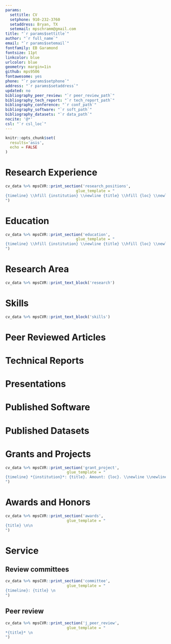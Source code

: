 ```yaml
---
params:
  settitle: CV
  setphone: 910-232-3760
  setaddress: Bryan, TX
  setemail: mpschramm@gmail.com
title: "`r params$settitle`"
author: "`r full_name`"
email: "`r params$setemail`"
fontfamily: EB Garamond
fontsize: 11pt
linkcolor: blue
urlcolor: blue
geometry: margin=1in
github: mps9506
fontawesome: yes
phone: "`r params$setphone`"
address: "`r params$setaddress`"
updated: no
bibliography_peer_review: "`r peer_review_path`"
bibliography_tech_report: "`r tech_report_path`"
bibliography_conference: "`r conf_path`"
bibliography_software: "`r soft_path`"
bibliography_datasets: "`r data_path`"
nocite: '@*'
csl: "`r csl_loc`"
---
```

```r
knitr::opts_chunk$set(
  results='asis', 
  echo = FALSE
)

```


# Research Experience

```r
cv_data %>% mpsCVR::print_section('research_positions',
                               glue_template = "
{timeline} \\hfill {institution} \\newline {title} \\hfill {loc} \\newline \\newline
")
```

# Education

```r
cv_data %>% mpsCVR::print_section('education',
                               glue_template = "
{timeline} \\hfill {institution} \\newline {title} \\hfill {loc} \\newline \\newline
")
```

# Research Area

```r
cv_data %>% mpsCVR::print_text_block('research')
```

# Skills

```r
cv_data %>% mpsCVR::print_text_block('skills')
```

# Peer Reviewed Articles

::: {#refs_peer_review}
:::


# Technical Reports

::: {#refs_tech_report}
:::

# Presentations

::: {#refs_conference}
:::

# Published Software

::: {#refs_software}
:::

# Published Datasets

::: {#refs_datasets}
:::


# Grants and Projects

```r
cv_data %>% mpsCVR::print_section('grant_project',
                           glue_template = "
{timeline} *{institution}*: {title}. Amount: {loc}. \\newline \\newline
")
```

# Awards and Honors

```r
cv_data %>% mpsCVR::print_section('awards',
                           glue_template = "
{title} \n\n
")
```

# Service

## Review committees

```r
cv_data %>% mpsCVR::print_section('committee',
                           glue_template = "
{timeline}: {title} \n
")
```

## Peer review

```r
cv_data %>% mpsCVR::print_section('j_peer_review',
                           glue_template = "
*{title}* \n
")
```

